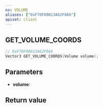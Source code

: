 ```yaml
---
ns: VOLUME
aliases: ["0xF70F00013A62F866"]
apiset: client
---
```

## GET_VOLUME_COORDS

```c
// 0xF70F00013A62F866
Vector3 GET_VOLUME_COORDS(Volume volume);
```


## Parameters
* **volume**:

## Return value